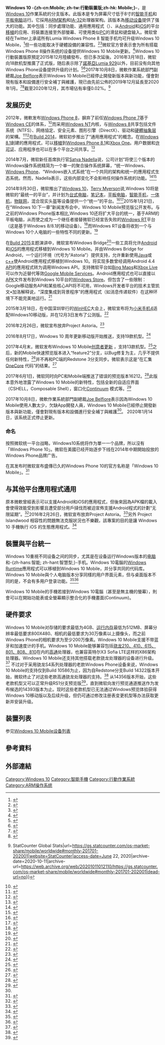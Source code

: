 {{noteTA
|G1=IT
|G2=Windows
|T =zh-cn:Windows 10 Mobile; zh-tw:Windows 10 行動裝置版;zh-hk:Windows 10 Mobile;
|1=zh-cn:移动版; zh-tw:行動裝置版; zh-hk:流動版;
|2=zh-cn:智能手机; zh-tw:智慧型手機; zh-hk:智能手機;
|3=zh-cn:激活; zh-tw:啟用; zh-hk:啟用;
|4=zh-cn:任务栏; zh-tw:工具列; zh-hk:工作列;
|5=zh-cn:更新程序; zh-tw:更新檔;
|6=zh-cn:在线; zh-tw:線上;zh-hk:線上;
|7=zh-cn:应用; zh-tw:應用程式;zh-hk:應用程式;
|8=zh-cn:操作系统; zh-tw:作業系統;zh-hk:作業系統;
|9=zh-cn:屏幕; zh-tw:螢幕;zh-hk:螢幕;
|10=zh-hans:动态磁贴; zh-hant:動態瓷磚;
|11=zh-cn:分辨率; zh-tw:解析度;zh-hk:解像度;
|12=zh-cn:锁屏; zh-tw:鎖定畫面;zh-hk:鎖定畫面;
|13=zh-cn:补丁; zh-tw:修補;zh-hk:補丁;
}}
{{About|Windows 10-{zh-cn:智能;zh-tw:智慧型;zh-hk:智能;zh-sg:智慧;}-手机和小型平板電腦版本（-{zh-hans:屏幕;zh-hant:螢幕;}-尺寸低于8寸的-{zh-hans:设备;zh-hant:裝置;}-）|Windows 10电脑版本|Windows 10}}
{{Infobox OS version
| name = Windows 10 -{zh-cn:Mobile; zh-tw:行動裝置版;zh-hk: Mobile;}-
| version of = [[Windows_NT|Windows NT]]
| logo = [[File:Windows_10_Logo.svg|240px]]
| screenshot = [[File:Windows_10移动版.png|300px]]
| caption = 在[[Lumia|Lumia]] 525上執行的 Windows 10 移动版螢幕截圖
| developer = [[微软|微软]]
| website = [https://www.microsoft.com/zh-tw/mobile/ -{Windows 10 行動裝置板網站（臺灣）}-]<br>[https://www.microsoft.com/zh-cn/mobile/windows10/ -{Windows 10 移动版网站（中国）}-]<br>[https://www.microsoft.com/zh-hk/mobile/windows10/ -{Windows 10 流動版網站（香港）}-]
| supported_platforms = [[ARM架構|ARMv7]], [[IA-32|IA-32]]
| kernel_type = [[混合内核|混合]]（[[Windows_NT|Windows NT]] 10.0）
| updatemodel = [[空中编程|OTA]]
| first_release_date = 2015年11月20日<ref>{{cite web
|title=Microsoft Lumia 950 review - CNET
|url=http://www.cnet.com/products/microsoft-lumia-950/
|access-date=2016-02-24
|archive-date=2018-07-29
|archive-url=https://web.archive.org/web/20180729013308/https://www.cnet.com/products/microsoft-lumia-950/
}}</ref>
| first_release_url = 
| GA_date = 2016年3月17日<ref>{{cite web
|title=Windows 10 Mobile Launch to Start on February 29, Microsoft Says
|url=http://news.softpedia.com/news/windows-10-mobile-launch-to-start-on-february-29-microsoft-says-500525.shtml
|access-date=2016-02-19
|archive-date=2021-11-29
|archive-url=https://web.archive.org/web/20211129011638/https://news.softpedia.com/news/windows-10-mobile-launch-to-start-on-february-29-microsoft-says-500525.shtml
}}</ref>
| GA_url = 
| release version = 版本1709（10.0.15254.603）
| preview_version = 版本1709（10.0.15254.603 ）
| preview_date = {{start date and age|2020|01|14}}
| preceded_by = [[Windows_Phone_8.1|Windows Phone 8.1]]（2014年）
| succeeded_by = 
| support status = 版本1511：主流支援已結束（2018年1月9日到期）<br>版本1607：主流支援已結束（2018年10月9日到期）<ref>{{cite web
|title=Microsoft Support Lifecycle
|url=https://support.microsoft.com/en-us/lifecycle/search?sort=PN&alpha=Windows%2010%20Mobile
|access-date=2016-02-19
|archive-date=2021-11-29
|archive-url=https://web.archive.org/web/20211129011603/https://docs.microsoft.com/en-us/lifecycle/products/?sort=PN&alpha=Windows+10+Mobile
|dead-url=no
}}</ref>
}}
{{Windows 10}}

'''Windows 10 -{zh-cn:Mobile; zh-tw:行動裝置版;zh-hk: Mobile;}-'''，是[[Windows_10|Windows 10]]作業系統的分支版本。此版本是专为屏幕尺寸低于8寸的[[智能手机|智能手机]]和[[平板电脑|平板电脑]]运行。它採用[[ARM架构|ARM架构]]和[[IA-32|IA-32]]处理器架构。該版本為[[移动设备|移动设备]]提供了强大的功能。其中包括：同步處理功能、通用應用程式（{{lang|en|Universal Apps}}）、从[[Android|Android]]和[[iOS|iOS]]的平台[[移植_(软件)|移植]]的应用、将裝置连接至外部螢幕、可使用类似[[个人电脑|PC]]的滑鼠和键盘输入。微软曾经在Twitter上承诺所有Lumia Windows Phone 8 智能手机均可升级Windows 10 Mobile，<ref name=ArsTechnica>{{cite news|last=Bright|first=Peter|title=所有Windows Phone8手机将获得Windows 10，除了部分手机不会|url=http://arstechnica.com/gadgets/2015/01/every-windows-phone-8-phone-will-get-windows-10-except-the-ones-that-wont/|newspaper=Ars Technica|date=January 24, 2015|accessdate=2015-08-12|archive-date=2015-02-08|archive-url=https://web.archive.org/web/20150208230925/http://arstechnica.com/gadgets/2015/01/every-windows-phone-8-phone-will-get-windows-10-except-the-ones-that-wont/|dead-url=no}}</ref>但一些功能取决于硬體設備的兼容性。<ref>{{cite web |url=https://www.thurrott.com/windows/windows-10/1195/yes-windows-10-coming-low-end-windows-phones |title=Yes, Windows 10 is Coming to Low-End Windows Phones |date=2015年2月9日 |website=thurrot.com |publisher=Petri |access-date=February 11, 2015 |archive-date=2015年2月11日 |archive-url=https://web.archive.org/web/20150211085348/https://www.thurrott.com/windows/windows-10/1195/yes-windows-10-coming-low-end-windows-phones |dead-url=no }}</ref><ref>{{cite news|last1=Devine|first1=Richard|title=Windows10技术预览版手机版本现在可以下载！|url=http://www.windowscentral.com/windows-10-technical-preview-phones-now-available-download|accessdate=February 12, 2015|work=Windows Central|agency=Mobile Nations|date=February 12, 2015|ref=Win10Misout|archive-date=2015-02-12|archive-url=https://web.archive.org/web/20150212231255/http://www.windowscentral.com/windows-10-technical-preview-phones-now-available-download|dead-url=no}}</ref>微软官方曾表示會为所有搭载Windows Phone 8操作系统的设备提供Windows 10 Mobile更新。<ref name=Non-Lumia>{{cite web|title=微软致力于添加Windows 10技术预览版非Lumia设备支持|accessdate=2015年4月30日|work=WMPoweruser|publisher=Mobile First Network|date=2015年3月30日}}</ref>Windows 10行動裝置版原預定2015年12月陸續發布，但已多次延後。2016年3月18日，微软向18款机型推廣了正式版，随后表示除了[[諾基亞Lumia_929|諾基亞Lumia 929]]以外，目前没有向其他Windows Phone设备提供升级的计划。<ref name=verge-w10notlaunch>{{cite web|title=今年夏天Windows 10不会推出移动版|url=http://www.theverge.com/2015/4/30/8525057/windows-10-mobile-release-date|website=The Verge|publisher=Vox Media|accessdate=July 2, 2015|archive-date=2015-07-02|archive-url=https://web.archive.org/web/20150702140535/http://www.theverge.com/2015/4/30/8525057/windows-10-mobile-release-date|dead-url=no}}</ref><ref>{{Cite web |url=https://hk.news.yahoo.com/%E8%81%96%E8%AA%95%E5%89%8D%E5%B0%B1%E6%9C%89%E5%BE%97%E7%94%A8-windows-10-mobile-12-080007402.html |title=存档副本 |access-date=2022-05-18 |archive-date=2021-11-29 |archive-url=https://web.archive.org/web/20211129011628/https://hk.news.yahoo.com/%E8%81%96%E8%AA%95%E5%89%8D%E5%B0%B1%E6%9C%89%E5%BE%97%E7%94%A8-windows-10-mobile-12-080007402.html }}</ref>2017年10月8日，微軟作業系統部門副總裁[[Joe_Belfiore|Joe Belfiore]]表示Windows 10 Mobile已經停止開發新版本與新功能，僅會對現有版本和設備進行安全補丁與維護，現已由先前公佈的2019年12月延長至2020年1月。<ref name="#1">{{Cite web |url=https://qooah.com/2017/10/10/joe-belfiore-confirm-windows-10-gg/ |title=微軟高層直言 Windows 10 Mobile 已完, 自己已改用 Android 機 |accessdate=2017-10-10 |archive-date=2019-07-15 |archive-url=https://web.archive.org/web/20190715023525/https://qooah.com/2017/10/10/joe-belfiore-confirm-windows-10-gg/ |dead-url=no }}</ref><ref>{{Cite news|url=https://www.theverge.com/2017/10/9/16446280/microsoft-finally-admits-windows-phone-is-dead|title=Microsoft finally admits Windows Phone is dead|work=The Verge|access-date=October 9, 2017|archive-date=2017-10-09|archive-url=https://web.archive.org/web/20171009092230/https://www.theverge.com/2017/10/9/16446280/microsoft-finally-admits-windows-phone-is-dead|dead-url=no}}</ref>截至2020年12月，其市場佔有率僅0.02%。<ref>{{cite web|title=Mobile Operating System Market Share Worldwide {{!}} StatCounter Global Stats|url=https://gs.statcounter.com/os-market-share/mobile/worldwide#monthly-201701-202001|website=StatCounter|access-date=June 22, 2020|archive-date=2020-10-11|archive-url=https://web.archive.org/web/20201011012110/https://gs.statcounter.com/os-market-share/mobile/worldwide#monthly-201701-202001|dead-url=no}}</ref>

== 发展历史 ==
{{Main|Windows 10}}
2012年，微軟发布[[Windows_Phone_8|Windows Phone 8]]，摒弃了前任[[Windows_Phone_7|Windows Phone 7]]基于[[Windows_CE|Windows CE]]的体系，<ref name=engadget-wp7ce>{{cite web|title=Windows Phone 7基于混合Windows CE 6 /Compact 7 kernel?|url=http://www.engadget.com/2010/05/04/windows-phone-7-based-on-a-hybrid-windows-ce-6-compact-7-kerne/|website=Engadget|publisher=AOL|accessdate=2015年2月9日|archive-date=2013年4月9日|archive-url=https://www.webcitation.org/6Fl20uLf7?url=http://www.engadget.com/2010/05/04/windows-phone-7-based-on-a-hybrid-windows-ce-6-compact-7-kerne/|dead-url=no}}</ref>而采用[[Windows_NT|Windows NT]]内核，与[[Windows_8|Windows 8]]共享包括文件系统（NTFS）、网络協定、安全元素、图形引擎（DirectX）、驱动和[[硬體抽象层|硬體抽象层]]的架構。<ref name=engadget-wp8nt>{{cite web|title=Windows Phone 8和Windows 8分享大量的代码,NT kernel|url=http://www.engadget.com/2012/06/20/windows-phone-8-and-windows-8-share-lots-of-code-nt-kernel/|website=Engadget|publisher=AOL|accessdate=2015年2月9日|archive-date=2015年2月9日|archive-url=https://web.archive.org/web/20150209180943/http://www.engadget.com/2012/06/20/windows-phone-8-and-windows-8-share-lots-of-code-nt-kernel/|dead-url=no}}</ref><ref name=zdnet>{{cite web|title=微软Windows Phone 8最后得到一个“确定”的Windows内核|url=http://www.zdnet.com/article/microsofts-windows-phone-8-finally-gets-a-real-windows-core/|website=ZDNet|publisher=CBS Interactive|accessdate=February 9, 2015|archive-date=2015-02-07|archive-url=https://web.archive.org/web/20150207064652/http://www.zdnet.com/article/microsofts-windows-phone-8-finally-gets-a-real-windows-core/|dead-url=no}}</ref>在[[Build_(开发者大会)|Build 2014]]，微软初步推出了“通用應用程式”的概念。在[[Windows_8.1|Windows 8.1]]創建的應用程式，可以[[移植_(软件)|移植]]到[[Windows_Phone_8.1|Windows Phone 8.1]]和[[Xbox_One|Xbox One]]。用户数据和[[软件许可|许可证]]、应用程序也可以在多个平台之间共享。<ref name="PC世界——通用應用程式">{{cite web|title=微软通用Windows应用程序可以运行在平板电脑上，手机,Xbox,和电脑|url=http://www.pcworld.com/article/2138625/microsoft-introduces-universal-apps-that-scale-across-phones-tablets-and-pcs.html|work=PC World|publisher=IDG|accessdate=April 5, 2014|archive-date=2014-04-05|archive-url=https://web.archive.org/web/20140405014946/http://www.pcworld.com/article/2138625/microsoft-introduces-universal-apps-that-scale-across-phones-tablets-and-pcs.html|dead-url=no}}</ref>

2014年7月，微软新任首席执行官[[Satya_Nadella|Satya Nadella]]说，公司计划“将使三个版本的Windows操作系统精简为一个单一的聚合操作系统屏幕，“统一Windows、[[Windows_Phone|Windows Phone]]、“Windows嵌入式系统”在一个共同的架构和统一的應用程式生态系统。然而，Nadella表示，这些内部变化不会影响任何操作系统的功能。<ref name=pcmag-streamline>{{cite web
|title=Nadella计划“精简”Windows
|url=http://www.pcmag.com/article2/0,2817,2461253,00.asp
|website=PC Magazine
|accessdate=2014年10月1日
|archive-date=2014年10月6日
|archive-url=https://web.archive.org/web/20141006092613/http://www.pcmag.com/article2/0,2817,2461253,00.asp
|dead-url=no
}}</ref><ref name=Techradar-whydid>{{cite web|title=为什么微软选择Windows 10而不是Windows 9 ?|url=http://www.techradar.com/news/software/operating-systems/why-did-microsoft-choose-windows-10-instead-of-windows-9--1267366|website=Techradar|accessdate=September 30, 2014|archive-date=2014-10-03|archive-url=https://web.archive.org/web/20141003012456/http://www.techradar.com/news/software/operating-systems/why-did-microsoft-choose-windows-10-instead-of-windows-9--1267366|dead-url=no}}</ref>

2014年9月30日，微软推出了[[Windows_10|Windows 10]]，[[Terry_Myerson|Terry Myerson]]说,Windows 10将是微软的“最统一的平台”，并计划为[[台式电脑|台式电脑]]，[[笔记本|笔记本]]，[[平板电脑|平板电脑]]，[[智能手机|智能手机]]，[[一体机|一体机]]，[[物联网|物联网]]，混合现实头盔等设备提供一个“统一”的平台。<ref name="seatimes-windows10">{{cite web|title=微软Windows 10前瞻|url=http://blogs.seattletimes.com/brierdudley/2014/09/29/microsoft-previews-windows-9/|website=Seattle Times|accessdate=September 30, 2014|archive-url=https://web.archive.org/web/20140930232105/http://blogs.seattletimes.com/brierdudley/2014/09/29/microsoft-previews-windows-9/|archive-date=2014-09-30|dead-url=yes}}</ref><ref name="slate-name">{{cite web|url = http://www.slate.com/blogs/future_tense/2014/09/30/microsoft_windows_10_operating_system_windows_8_was_so_bad_it_s_skipping.html|title = Windows 8是如此糟糕以至于微软跳过Windows 9|date = 2014年9月30日|accessdate = 2014年9月30日|website = Slate|publisher = |last = Oremus|first = Will|archive-date = 2015年12月19日|archive-url = https://web.archive.org/web/20151219141552/http://www.slate.com/blogs/future_tense/2014/09/30/microsoft_windows_10_operating_system_windows_8_was_so_bad_it_s_skipping.html|dead-url = no}}</ref>2015年1月21日，在“Windows 10:下一章”新闻发布会中，Windows 10 Mobile预览版公开发布。与之前的Windows Phone版本相比,Windows 10还将扩大平台的统一，基于ARM的平板电脑，从而使之成为一个继任者接替微软已经宣告失败的[[Windows_RT|Windows RT]]平台（这是基于Windows 8/8.1的移动设备）。<ref name=cnet-tailored10>{{cite web|title=微软为手机，平板电脑“量身定做”的Windows 10版本|url=http://www.cnet.com/news/microsoft-has-tailored-version-of-windows-10-for-phones-tablets/|website=CNET|publisher=CBS Interactive|accessdate=2015年1月23日|archive-date=2015年1月22日|archive-url=https://web.archive.org/web/20150122200617/http://www.cnet.com/news/microsoft-has-tailored-version-of-windows-10-for-phones-tablets/|dead-url=no}}</ref>而Windows RT设备将收到一个与Windows 10个人电脑的一些特性不同的更新。<ref name=cnet-notdeadyet>{{cite web|title=微软的Windows RT还没有死…|url=http://www.cnet.com/news/microsofts-windows-rt-isnt-dead-yet/|website=CNET|publisher=CBS Interactive|accessdate=2015年1月21日|archive-date=2015年1月22日|archive-url=https://web.archive.org/web/20150122001305/http://www.cnet.com/news/microsofts-windows-rt-isnt-dead-yet/|dead-url=no}}</ref>

在[[Build_(开发者大会)|Build 2015]]主题演讲中，微软宣布Windows Bridge<ref name=pcw-windowsbridge>{{cite web|title=微软开放Windows Bridge开发人员可移植iOS应用source|url=http://www.pcworld.com/article/2960526/software-development/microsoft-releases-ios-to-windows-app-maker-windows-bridge-to-open-source.html|website=PC World|publisher=IDG|accessdate=2015年8月6日|archive-date=2017年7月4日|archive-url=https://web.archive.org/web/20170704235430/http://www.pcworld.com/article/2960526/software-development/microsoft-releases-ios-to-windows-app-maker-windows-bridge-to-open-source.html|dead-url=no}}</ref>一些工具将允许[[Android|Android]]和[[iOS|iOS]]的應用程式移植到Windows 10 Mobile。并由Windows Bridge for Android，一个运行环境（代号为“Astoria”）提供支持，允许重新使用[[Java|Java]]或[[c++|c++]]使Android應用程式移植到Windows 10。将实现多数曾经调用Android 4.4 [[API|API]]的應用程式转为调用Windows API。支持微软平台如[[Bing_Maps|Bing Maps]]和[[Xbox_Live|Xbox Live]]可以作为近替代等效[[Google_Mobile_Services|Google Mobile Services]]。Android應用程式也可以直接以[[APK|APK]]文件发布到Windows 10平台的[[Windows_Store|Windows Store]]。但包含了一些限制：Google移动服务API和某些核心API将不可用，Windows开发者平台的技术主管凯文•加洛解释说，“深度集成到背景程序”的應用程式（如消息传递软件）在这种环境下不能完美地运行。<ref name=trpro-wp10android>{{cite web|title=How will Android support work in Windows 10 for Phones?|url=http://www.techradar.com/us/news/software/applications/how-will-android-support-work-in-windows-10-mobile--1293295|website=TechRadar Pro|accessdate=May 22, 2015|archive-url=https://web.archive.org/web/20150519175925/http://www.techradar.com/us/news/software/applications/how-will-android-support-work-in-windows-10-mobile--1293295|archive-date=2015-05-19|dead-url=yes}}</ref>

2015年3月18日，在中国深圳举行的[[WinHEC|WinHEC]]大会上，微软宣布将为[[小米手机4|小米手机4]]适配Windows10移动版，并在12月3日发布了公测版。<ref>{{Cite web|title=小米4 Windows Phone系统体验报告(Unofficial)_安卓手机_什么值得买|url=https://post.smzdm.com/p/a5k6g648/|access-date=2022-05-07|date=2019-02-28|last=学弟评测|work=post.smzdm.com}}</ref>

2016年2月26日，微软宣布放弃Project Astoria。<ref>{{Cite web |url=http://www.ithome.com/html/win10/208459.htm |title=存档副本 |access-date=2016-03-12 |archive-date=2021-11-29 |archive-url=https://web.archive.org/web/20211129011625/https://www.ithome.com/html/win10/208459.htm |dead-url=no }}</ref>

2016年8月17日，Windows 10 周年更新移动版开始推送，支持19款机型。<ref>{{Cite web|url=https://www.ithome.com/html/win10/251427.htm|title=图文并茂，Win10 Mobile一周年更新正式版14393更新内容大盘点 - Win10 Mobile,Win10一周年更新,Win10手机 - IT之家|accessdate=2017-08-05|work=www.ithome.com|archive-date=2022-04-23|archive-url=https://web.archive.org/web/20220423043804/https://www.ithome.com/html/win10/251427.htm}}</ref>

2017年4月末，微软发布Windows 10 Mobile[https://news.microsoft.com/zh-cn/windows-10-创意者更新今日推送-新功能一览/ 创意者更新] {{Wayback|url=https://news.microsoft.com/zh-cn/windows-10-%E5%88%9B%E6%84%8F%E8%80%85%E6%9B%B4%E6%96%B0%E4%BB%8A%E6%97%A5%E6%8E%A8%E9%80%81-%E6%96%B0%E5%8A%9F%E8%83%BD%E4%B8%80%E8%A7%88/ |date=20210123085710 }}，支持13款机型。<ref>{{Cite web|url=https://www.ithome.com/html/win10/306431.htm|title=覆盖13款机型！Win10 Mobile创意者更新正式版开始推送 - Win10 Mobile,Win10创意者更新,Win10系统 - IT之家|accessdate=2017-08-05|work=www.ithome.com|archive-date=2022-04-23|archive-url=https://web.archive.org/web/20220423043814/https://www.ithome.com/html/win10/306431.htm}}</ref>之后，新的Mobile快速预览版本进入“feature2”分支，以Bug修复为主，几乎不提供任何新特性，<ref>{{Cite web|url=https://www.ithome.com/html/win10/317706.htm|title=Win10 Mobile“秋季创意者更新”内容大全：全是修复，竟无新功能 - Win10 Mobile,Win10手机,Win10系统 - IT之家|accessdate=2017-08-05|work=www.ithome.com|archive-date=2021-11-29|archive-url=https://web.archive.org/web/20211129011708/https://www.ithome.com/html/win10/317706.htm}}</ref>并不再和PC端的Redstone 3分支同步。微软表示这是“在汇集[https://docs.microsoft.com/zh-cn/windows-hardware/get-started/what-s-new-in-windows#windows-onecore OneCore] {{Wayback|url=https://docs.microsoft.com/zh-cn/windows-hardware/get-started/what-s-new-in-windows#windows-onecore |date=20220423043825 }}代码”的结果。<ref>{{Cite web|url=https://blogs.windows.com/windowsexperience/2017/04/14/announcing-windows-10-insider-preview-build-16176-pc-build-15204-mobile/#KxhMGAE1UAzBQ3dS.97|title=Announcing Windows 10 Insider Preview Build 16176 for PC + Build 15204 for Mobile - Windows Experience BlogWindows Experience Blog|accessdate=2017-08-05|work=blogs.windows.com|language=en-US|archive-date=2017-08-12|archive-url=https://web.archive.org/web/20170812095559/https://blogs.windows.com/windowsexperience/2017/04/14/announcing-windows-10-insider-preview-build-16176-pc-build-15204-mobile/#KxhMGAE1UAzBQ3dS.97|dead-url=no}}</ref>

2017年6月1日，微软同时向PC和Mobile端推送了错误的预览版本16212。<ref>{{Cite web|url=https://blogs.windows.com/windowsexperience/2017/06/01/note-unintentional-release-builds-today/#y3LEPoOwElyz30Mz.97|title=A note about the unintentional release of builds today - Windows Experience BlogWindows Experience Blog|accessdate=2017-08-05|work=blogs.windows.com|language=en-US|archive-date=2017-06-02|archive-url=https://web.archive.org/web/20170602161308/https://blogs.windows.com/windowsexperience/2017/06/01/note-unintentional-release-builds-today/#y3LEPoOwElyz30Mz.97|dead-url=no}}</ref>此版本意外地泄露了Windows 10 Mobile的新特性，包括全新的自适应界面（CSHELL，Composable Shell），窗口化[https://www.microsoft.com/zh-cn/windows/continuum Continuum] {{Wayback|url=https://www.microsoft.com/zh-cn/windows/continuum |date=20211019065302 }}模式等。<ref>{{Cite news|url=http://windowscentral.com/windows-cshell|title=Microsoft's Windows 10 'CShell' adaptable UI in images and video (exclusive)|newspaper=Windows Central|accessdate=2017-08-05|archive-date=2022-05-03|archive-url=https://web.archive.org/web/20220503132922/https://www.windowscentral.com/windows-cshell}}</ref>

2017年10月8日，微軟作業系統部門副總裁[[Joe_Belfiore|Joe Belfiore]]表示因為Windows 10 Mobile使用人數太少，欠缺App開發人員，Windows 10 Mobile已經停止開發新版本與新功能，僅會對現有版本和設備進行安全補丁與維護<ref name="#1"/>。
2020年1月14日，该系统正式停止更新。

=== 命名 ===
按照微软统一平台战略，Windows10系统将作为單一一个品牌，所以沒有「Windows Phone 10」。微软在美國已经开始逐步下线在2014年中期開始投放的Windows Phone品牌广告。

在其发布时微软宣布盛傳已久的Windows Phone 10的官方名称是「Windows 10 Mobile」。<ref name=ars-firstlookwp10>{{cite web|title=Our first look at Windows 10 on phones, and Universal Apps for touchscreens|url=http://arstechnica.com/gadgets/2015/01/our-first-look-at-windows-10-on-phones-and-universal-apps-for-touchscreens/|website=Ars Technica|publisher=Condé Nast|accessdate=January 23, 2015|archive-date=2015-01-25|archive-url=https://web.archive.org/web/20150125051858/http://arstechnica.com/gadgets/2015/01/our-first-look-at-windows-10-on-phones-and-universal-apps-for-touchscreens/|dead-url=no}}</ref>

== 与其他平台應用程式通用 ==
原本微軟曾經表示可以支援Android和iOS的應用程式，但後來因為APK檔的載入會使得效能受到影響且遭受部分用戶撻伐而被迫宣佈支援Android程式的計劃“无限延期”。<ref>{{Cite web |url=http://technews.tw/2015/11/26/windows-10-mobile-android/ |title=存档副本 |access-date=2015-11-27 |archive-date=2021-11-29 |archive-url=https://web.archive.org/web/20211129011635/https://technews.tw/2015/11/26/windows-10-mobile-android/ |dead-url=no }}</ref>2016年2月26日，微软宣布放弃Project Astoria。<ref>{{cite web|title=砍了！微软放弃Win10 Mobile兼容安卓应用移植项目|url=http://www.ithome.com/html/win10/208459.htm|access-date=2016-03-12|archive-date=2021-11-29|archive-url=https://web.archive.org/web/20211129011625/https://www.ithome.com/html/win10/208459.htm}}</ref>另外 Project Islandwood 相容性的問題無法克服狀況也不樂觀，該專案的目的是讓 Windows 10 手機執行 iOS 的生態應用程式。<ref>{{cite web|title=iOS轉制Win10 UWP應用為啥還沒影？開發者吐苦水|url=https://wap.ithome.com/html/222326.htm|access-date=2017-10-23|archive-date=2017-10-24|archive-url=https://web.archive.org/web/20171024095711/https://wap.ithome.com/html/222326.htm}}</ref>

== 裝置與平台統一 ==
{{See Also|Windows 10 # 裝置與平台統一}}
Windows 10重視不同设备之间的同步，尤其是在设备运行Windows版本的[[Wintel|电脑]]和-{zh-hans:智能; zh-hant:智慧型;}-手机。Windows 10電腦的[[Windows_Runtime|Windows Runtime]]應用程式可以移植到Windows 10 Mobile，并分享共同的代码库。Windows 10 Mobile與个人电脑版本分享同樣的用户界面元素，但与桌面版本不同的是，不会有多用户登录功能。<ref name=verge-universalpreview>{{cite web|title=微软Windows10预览版通用应用横跨个人电脑、平板电脑和手机|url=http://www.theverge.com/2015/1/21/7866941/windows-previews-universal-apps-for-windows-10-pcs-tablets-and-phones|website=The Verge|accessdate=2015年2月7日|archive-date=2015年2月4日|archive-url=https://web.archive.org/web/20150204080608/http://www.theverge.com/2015/1/21/7866941/windows-previews-universal-apps-for-windows-10-pcs-tablets-and-phones|dead-url=no}}</ref><ref>{{Cite news|url = http://www.ithome.com/html/windowsphone/157761.htm|title = 微软：Win10 Mobile系统不会有多帐户登录|last = |first = |date = 2015-06-20|work = |accessdate = |archive-date = 2015-06-23|archive-url = https://web.archive.org/web/20150623000859/http://www.ithome.com/html/windowsphone/157761.htm|dead-url = no}}</ref>

Windows 10 Mobile的手機若接到Windows 10電腦（甚至是無主機的螢幕），則會可以在開始功能表或全螢幕顯示整合化的手機畫面(Continuum)。

== 硬件要求 ==
Windows 10 Mobile对存储的要求最低为4GB、[[随机存取存储器|运行内存]]最低为512MB、屏幕分辨率最低要求800X480、相机的最低要求为30万像素以上摄像头，而之前Windows Phone的相机要求为至少200万像素。Windows 10 Mobile支援不带蓝牙和加速度计的手机。Windows 10 Mobile能够兼容包括[[驍龍|骁龙210、410、615、801、808、810]]在内的[[高通|高通]]处理器，也兼容英特尔X3 Sofia LTE这样的X86架构处理器。Windows 10 Mobile还支持其他搭载老款骁龙处理器的设备进行升级。<ref>{{Cite web|url = http://www.twwtn.com/Life/69_286455.html?jdfwkey=br0z02|title = Win10 Mobile配置曝光|accessdate = 1|author = |date = |publisher = |deadurl = yes|archiveurl = https://web.archive.org/web/20151024044412/http://www.twwtn.com/Life/69_286455.html?jdfwkey=br0z02|archivedate = 2015-10-24}}</ref>
不过对于采用骁龙S4系列处理器的老款Windows Phone设备来说，Windows 10 Mobile的支持仅到Build 10586为止，因为自Redstone分支Build 14322版本开始，微软终止了对这些老款高通骁龙处理器的支持。<ref>{{Cite web |url=http://www.ithome.com/html/win10/218719.htm |title=微软：Win10移动版周年更新已终止对高通S系列处理器支持 |access-date=2016-04-19 |archive-date=2022-04-23 |archive-url=https://web.archive.org/web/20220423043923/https://www.ithome.com/html/win10/218719.htm }}</ref>
从14356版本开始，这些老款机型又可以正常升级RS1分支预览版<ref>{{Cite web |url=http://bbs.wfun.com/thread-917915-1-1.html |title=存档副本 |access-date=2016-07-23 |archive-date=2022-04-23 |archive-url=https://web.archive.org/web/20220423043937/http://bbs.wfun.com/thread-917915-1-1.html }}</ref>，直到微软向发行预览通道推送作为发布候选的14393版本为止。现时这些老款机型已无法通过Windows预览体验获得Windows 10移动版以及后续升级，但仍可通过修改注册表变更机型等办法获取更新并安装升级。

== <!----------------------------------------------------><!----------------------------------------------------><!----------------------------------------------------><!----------------------------------------------------><!----------------------------------------------------><!----------------------------------------------------><!----------------------------------------------------><!----------------------------------------------------><!----------------------------------------------------><!----------------------------------------------------><!----------------------------------------------------><!----------------------------------------------------><!----------------------------------------------------><!----------------------------------------------------><!----------------------------------------------------><!----------------------------------------------------><!----------------------------------------------------><!----------------------------------------------------><!----------------------------------------------------><!----------------------------------------------------><!----------------------------------------------------><!---------------------------------------------------->装置列表  ==
参见[[Windows_10_Mobile设备列表|Windows 10 Mobile设备列表]]

== 參考資料 ==
{{Reflist|colwidth=30em}}

==外部連結==
{{portal bar|微软|信息技术}}

{{Microsoft Windows family}}
{{移动操作系统}}

[[Category:Windows_10|Category:Windows 10]]
[[Category:智能手機|Category:智能手機]]
[[Category:行動作業系統|Category:行動作業系統]]
[[Category:ARM操作系统|Category:ARM操作系统]]